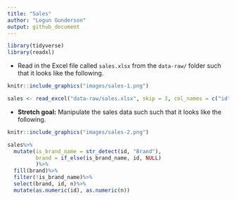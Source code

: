 ```yaml
---
title: "Sales"
author: "Logun Gunderson"
output: github_document
---
```


```r
library(tidyverse)
library(readxl)
```

-   Read in the Excel file called `sales.xlsx` from the `data-raw/` folder such that it looks like the following.

```r
knitr::include_graphics("images/sales-1.png")
```

```r
sales <- read_excel("data-raw/sales.xlsx", skip = 3, col_names = c("id", "n"))

```



-   **Stretch goal:** Manipulate the sales data such such that it looks like the following.

```r
knitr::include_graphics("images/sales-2.png")
```

```r
sales%>%
  mutate(is_brand_name = str_detect(id, "Brand"),
         brand = if_else(is_brand_name, id, NULL)
         )%>%
  fill(brand)%>%
  filter(!is_brand_name)%>%
  select(brand, id, n)%>%
  mutate(as.numeric(id), as.numeric(n))
```





